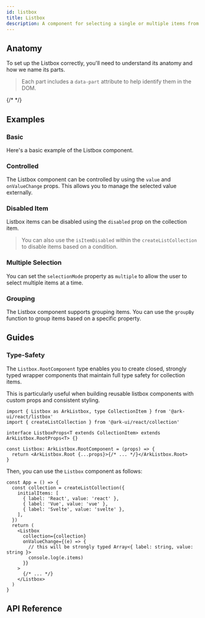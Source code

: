 ```yaml
---
id: listbox
title: Listbox
description: A component for selecting a single or multiple items from a list.
---
```


<ComponentPreview id="Listbox" />

## Anatomy

To set up the Listbox correctly, you'll need to understand its anatomy and how we name its parts.

> Each part includes a `data-part` attribute to help identify them in the DOM.

{/* <Anatomy id="listbox" /> */}

## Examples

### Basic

Here's a basic example of the Listbox component.

<Example id="basic" />

### Controlled

The Listbox component can be controlled by using the `value` and `onValueChange` props. This allows you to manage the
selected value externally.

<Example id="controlled" />

### Disabled Item

Listbox items can be disabled using the `disabled` prop on the collection item.

<Example id="disabled" />

> You can also use the `isItemDisabled` within the `createListCollection` to disable items based on a condition.

### Multiple Selection

You can set the `selectionMode` property as `multiple` to allow the user to select multiple items at a time.

<Example id="multiple" />

### Grouping

The Listbox component supports grouping items. You can use the `groupBy` function to group items based on a specific
property.

<Example id="group" />

## Guides

### Type-Safety

The `Listbox.RootComponent` type enables you to create closed, strongly typed wrapper components that maintain full type
safety for collection items.

This is particularly useful when building reusable listbox components with custom props and consistent styling.

```tsx
import { Listbox as ArkListbox, type CollectionItem } from '@ark-ui/react/listbox'
import { createListCollection } from '@ark-ui/react/collection'

interface ListboxProps<T extends CollectionItem> extends ArkListbox.RootProps<T> {}

const Listbox: ArkListbox.RootComponent = (props) => {
  return <ArkListbox.Root {...props}>{/* ... */}</ArkListbox.Root>
}
```

Then, you can use the `Listbox` component as follows:

```tsx
const App = () => {
  const collection = createListCollection({
    initialItems: [
      { label: 'React', value: 'react' },
      { label: 'Vue', value: 'vue' },
      { label: 'Svelte', value: 'svelte' },
    ],
  })
  return (
    <Listbox
      collection={collection}
      onValueChange={(e) => {
        // this will be strongly typed Array<{ label: string, value: string }>
        console.log(e.items)
      }}
    >
      {/* ... */}
    </Listbox>
  )
}
```

## API Reference

<ComponentTypes id="listbox" />
